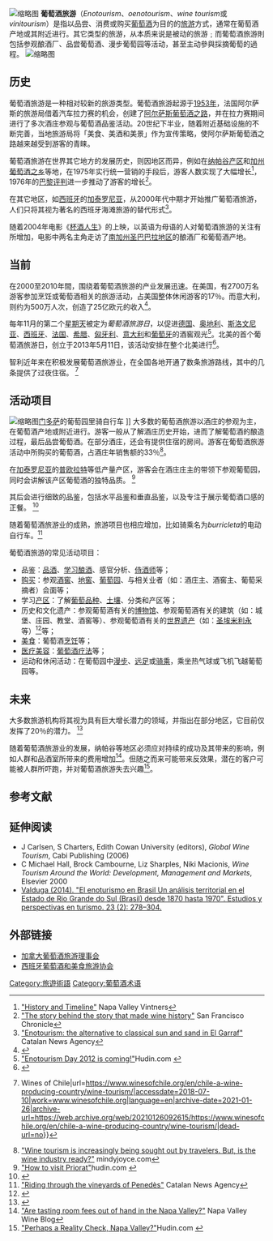 [[File:WillaKenzie_Tasting_Room.jpg|缩略图]]
'''葡萄酒旅游'''（''Enotourism''、''oenotourism''、''wine tourism''或''vinitourism''）是指以品尝、消费或购买[[葡萄酒|葡萄酒]]为目的的[[旅游|旅游]]方式，通常在葡萄酒产地或其附近进行。其它类型的旅游，从本质来说是被动的旅游﹔而葡萄酒旅游則包括参观酿酒厂、品尝葡萄酒、漫步葡萄园等活动，甚至主动參與採摘葡萄的過程。 
[[File:Museo_del_vino,_bodega_Graffigna,_San_Juan,_Argentina.jpg|缩略图]]

== 历史 ==
葡萄酒旅游是一种相对较新的旅游类型。葡萄酒旅游起源于[[1953年|1953年]]，法国阿尔萨斯的旅游局借着汽车拉力赛的机会，创建了[[阿尔萨斯葡萄酒之路|阿尔萨斯葡萄酒之路]]，并在拉力赛期间进行了多次酒庄参观与葡萄酒品鉴活动。20世纪下半业，随着附近基础设施的不断完善，当地旅游局将「美食、美酒和美景」作为宣传策略，使阿尔萨斯葡萄酒之路越来越受到游客的青睐。

葡萄酒旅游在世界其它地方的发展历史，则因地区而异，例如在[[纳帕谷_(葡萄酒产区)|纳帕谷产区]]和[[加州葡萄酒之乡|加州葡萄酒之乡]]等地，在1975年实行统一营销的手段后，游客人数实现了大幅增长<ref>[http://www.napavintners.com/about/ab_2_overview.aspx "History and Timeline"] {{Wayback|url=http://www.napavintners.com/about/ab_2_overview.aspx |date=20120815055422 }} Napa Valley Vintners</ref>，1976年的[[巴黎评判_(葡萄酒)|巴黎评判]]进一步推动了游客的增长<ref>[http://www.sfgate.com/wine/article/The-story-behind-the-story-that-made-wine-history-2662065.php "The story behind the story that made wine history"] {{Wayback|url=http://www.sfgate.com/wine/article/The-story-behind-the-story-that-made-wine-history-2662065.php |date=20201205160004 }} San Francisco Chronicle</ref>。 

在其它地区，如[[西班牙|西班牙]]的[[加泰罗尼亚|加泰罗尼亚]]，从2000年代中期才开始推广葡萄酒旅游，人们只将其视为著名的西班牙海滩旅游的替代形式<ref>[http://www.catalannewsagency.com/life-style/item/enotourism-the-alternative-to-classical-sun-and-sand-in-el-garraf "Enotourism: the alternative to classical sun and sand in El Garraf"] {{Wayback|url=http://www.catalannewsagency.com/life-style/item/enotourism-the-alternative-to-classical-sun-and-sand-in-el-garraf |date=20160313060214 }} Catalan News Agency</ref>。 

随着2004年电影《[[酒佬日記|杯酒人生]]》的上映，以英语为母语的人对葡萄酒旅游的关注有所增加，电影中两名主角走访了[[南加利福尼亞州|南加州]][[聖巴巴拉縣|圣巴巴拉地区]]的酿酒厂和葡萄酒产地。

== 当前 ==
在2000至2010年間，围绕着葡萄酒旅游的产业发展迅速。在美国，有2700万名游客参加烹饪或葡萄酒相关的旅游活动，占美国整体休闲游客的17％。而意大利，则约为500万人次，创造了25亿欧元的收入<ref name="italymag">{{Cite web|title=Popularity of wine tourism grows|url=http://www.italymagazine.com/italy/food-drink/popularity-wine-tourism-grows|accessdate=2012-08-14|date=2012-05-12|publisher=Italy Magazine|archive-date=2020-01-12|archive-url=https://web.archive.org/web/20200112163052/https://www.italymagazine.com/italy/food-drink/popularity-wine-tourism-grows|dead-url=no}}</ref>。 

每年11月的第二个[[星期天|星期天]]被定为''葡萄酒旅游日''，以促进[[德国|德国]]、[[奥地利|奥地利]]、[[斯洛文尼亚|斯洛文尼亚]]、[[西班牙|西班牙]]、[[法国|法国]]、[[希腊|希腊]]、[[匈牙利|匈牙利]]、[[意大利|意大利]]和[[葡萄牙|葡萄牙]]的酒窖观光<ref>[https://www.hudin.com/enotourism-day-2012-is-coming/ "Enotourism Day 2012 is coming!"]Hudin.com{{Subscription required}} {{Wayback|url=https://www.hudin.com/enotourism-day-2012-is-coming/ |date=20210226010747 }}</ref>。北美的首个葡萄酒旅游日，创立于2013年5月11日，该活动安排在整个北美进行<ref>{{Cite web|title=Wine Tourism Day|url=http://www.winetourismday.org|access-date=2021-08-09|archive-date=2020-09-24|archive-url=https://web.archive.org/web/20200924023535/http://www.winetourismday.org/|dead-url=no}}</ref>。 

智利近年来在积极发展葡萄酒旅游业，在全国各地开通了数条旅游路线，其中的几条提供了过夜住宿。 <ref>{{Cite web|title=Enotourism {{!}} Wines of Chile|url=https://www.winesofchile.org/en/chile-a-wine-producing-country/wine-tourism/|accessdate=2018-07-10|work=www.winesofchile.org|language=en|archive-date=2021-01-26|archive-url=https://web.archive.org/web/20210126092615/https://www.winesofchile.org/en/chile-a-wine-producing-country/wine-tourism/|dead-url=no}}</ref> 

== 活动项目 ==
[[File:Wine-touring_on_bikes.jpg|缩略图]][[门多萨|门多萨]]的葡萄园里骑自行车 ]]
大多数的葡萄酒旅游以酒庄的参观为主，在葡萄酒产地或附近进行。游客一般从了解酒庄历史开始，进而了解葡萄酒的酿造过程，最后品尝葡萄酒。在部分酒庄，还会有提供住宿的房间。游客在葡萄酒旅游活动中所购买的葡萄酒，占酒庄年销售额的33％<ref>[https://mindyjoyce.com/2011/07/10/wine-tourism-is-increasingly-being-sought-out-by-travelers-but-is-the-wine-industry-ready/ "Wine tourism is increasingly being sought out by travelers. But, is the wine industry ready?"] {{Wayback|url=https://mindyjoyce.com/2011/07/10/wine-tourism-is-increasingly-being-sought-out-by-travelers-but-is-the-wine-industry-ready/ |date=20180530035611 }} mindyjoyce.com</ref>。

在[[加泰罗尼亚|加泰罗尼亚]]的[[普欧拉特|普欧拉特]]等低产量产区，游客会在酒庄庄主的带领下参观葡萄园，同时会讲解该产区葡萄酒的独特品质。 <ref>[https://www.hudin.com/blog/how-to-visit-priorat/ "How to visit Priorat"]hudin.com {{Wayback|url=https://www.hudin.com/blog/how-to-visit-priorat/ |date=20180530035834 }}</ref> 

其后会进行细致的品鉴，包括水平品鉴和垂直品鉴，以及专注于展示葡萄酒口感的正餐。 <ref name="Vinologue">{{Citation|title=Vinologue Empordà|last=Miquel Hudin & Elia Varela Serra|publisher=[[Vinologue|Vinologue]]|isbn=978-0-983-77184-5|year=2012|pages=360|url=http://www.vinologue.com/books/emporda/|accessdate=2020-07-27|archive-date=2020-12-05|archive-url=https://web.archive.org/web/20201205030520/https://www.vinologue.com/books/emporda/|dead-url=no}}</ref> 

随着葡萄酒旅游业的成熟，旅游项目也相应增加，比如骑乘名为''burricleta''的电动自行车。<ref>[http://www.catalannewsagency.com/life-style/item/riding-through-the-vineyards-of-penedes "Riding through the vineyards of Penedès"] {{Wayback|url=http://www.catalannewsagency.com/life-style/item/riding-through-the-vineyards-of-penedes |date=20160313054417 }} Catalan News Agency</ref>

葡萄酒旅游的常见活动项目：

* 品鉴：[[品酒|品酒]]、[[葡萄酒工艺学|学习酿酒]]、感官分析、[[侍酒師|侍酒师]]等；
* [[购物|购买]]：参观[[酒窖|酒窖]]、[[地窖|地窖]]、[[葡萄园|葡萄园]]、与相关业者（如：酒庄主、酒窖主、葡萄采摘者）会面等；
* 学习[[葡萄酒产区|产区]]：了解[[葡萄品种|葡萄品种]]、[[土壤|土壤]]、分类和产区等；
* 历史和文化遗产：参观葡萄酒有关的[[博物馆|博物馆]]、参观葡萄酒有关的建筑（如：城堡、庄园、教堂、酒窖等）、参观葡萄酒有关的[[世界遗产|世界遗产]]（如：[[圣埃米利永|圣埃米利永]]等）<ref>{{cite web|url=http://www.icomos.org/studies/viticoles.htm|title=Les Paysages culturels viticoles|archiveurl=https://web.archive.org/web/20090707010345/http://www.icomos.org/studies/viticoles.htm|archivedate=2009-07-07|accessdate=2020-07-30|dead-url=yes}}</ref>等；
* [[美食|美食]]：葡萄酒[[烹饪|烹饪]]等；
* [[医疗美容|医疗美容]]：[[葡萄酒疗法|葡萄酒疗法]]等；
* 运动和休闲活动：在葡萄园中[[散步|漫步]]、[[远足|远足]]或[[骑车|骑乘]]，乘坐热气球或飞机飞越葡萄园等。

== 未来 ==
大多数旅游机构将其视为具有巨大增长潜力的领域，并指出在部分地区，它目前仅发挥了20％的潜力。 <ref name="italymag">{{Cite web|title=Popularity of wine tourism grows|url=http://www.italymagazine.com/italy/food-drink/popularity-wine-tourism-grows|accessdate=2012-08-14|date=2012-05-12|publisher=Italy Magazine}}</ref> 

随着葡萄酒旅游业的发展，纳帕谷等地区必须应对持续的成功及其带来的影响，例如人群和品酒室所带来的费用增加<ref>[http://www.winecountrygetaways.com/are-tasting-room-fees-out-of-hand-in-the-napa-valley/ "Are tasting room fees out of hand in the Napa Valley?"] {{Wayback|url=http://www.winecountrygetaways.com/are-tasting-room-fees-out-of-hand-in-the-napa-valley/ |date=20210127135006 }} Napa Valley Wine Blog</ref>。但随之而来可能带来反效果，潜在的客户可能被人群所吓跑，并对葡萄酒旅游失去兴趣<ref>[https://www.hudin.com/perhaps-a-reality-check-napa-valley/ "Perhaps a Reality Check, Napa Valley?"]Hudin.com{{Subscription required}} {{Wayback|url=https://www.hudin.com/perhaps-a-reality-check-napa-valley/ |date=20201124234657 }}</ref>。

== 参考文献 ==
{{Reflist|2}}

== 延伸阅读 ==

* J Carlsen, S Charters, Edith Cowan University (editors), ''Global Wine Tourism'', Cabi Publishing (2006) {{ISBN|184593170X}}    
* C Michael Hall, Brock Cambourne, Liz Sharples, Niki Macionis, ''Wine Tourism Around the World: Development, Management and Markets'', Elsevier 2000 {{ISBN|0-7506-4530-X}}    
* [https://dialnet.unirioja.es/servlet/articulo?codigo=5118231%7CV Valduga (2014). "El enoturismo en Brasil Un análisis territorial en el Estado de Rio Grande do Sul (Brasil) desde 1870 hasta 1970". Estudios y perspectivas en turismo. 23 (2): 278–304.] 

== 外部链接 ==

* [http://www.canadasouthwinetours.com/ 加拿大葡萄酒旅游理事会]{{Wayback|url=http://www.canadasouthwinetours.com/ |date=20120608070551 }} 
* [http://www.spainfoodandwinetourism.com/ 西班牙葡萄酒和美食旅游协会] {{Wayback|url=http://www.spainfoodandwinetourism.com/ |date=20210121233419 }} 
[[Category:旅遊術語|Category:旅遊術語]]
[[Category:葡萄酒术语|Category:葡萄酒术语]]